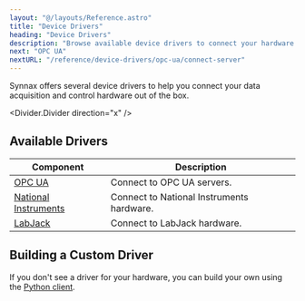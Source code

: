 ```yaml
---
layout: "@/layouts/Reference.astro"
title: "Device Drivers"
heading: "Device Drivers"
description: "Browse available device drivers to connect your hardware."
next: "OPC UA"
nextURL: "/reference/device-drivers/opc-ua/connect-server"
---
```



Synnax offers several device drivers to help you connect your data acquisition and
control hardware out of the box.

<Divider.Divider direction="x" />

## Available Drivers

| Component                                                        | Description                               |
| ---------------------------------------------------------------- | ----------------------------------------- |
| [OPC UA](/reference/device-drivers/opc-ua/connect-server)        | Connect to OPC UA servers.                |
| [National Instruments](/reference/device-drivers/ni/get-started) | Connect to National Instruments hardware. |
| [LabJack](/reference/device-drivers/labjack/get-started)         | Connect to LabJack hardware.              |

## Building a Custom Driver

If you don't see a driver for your hardware, you can build your own using the [Python
client](/reference/python-client/device-driver).
